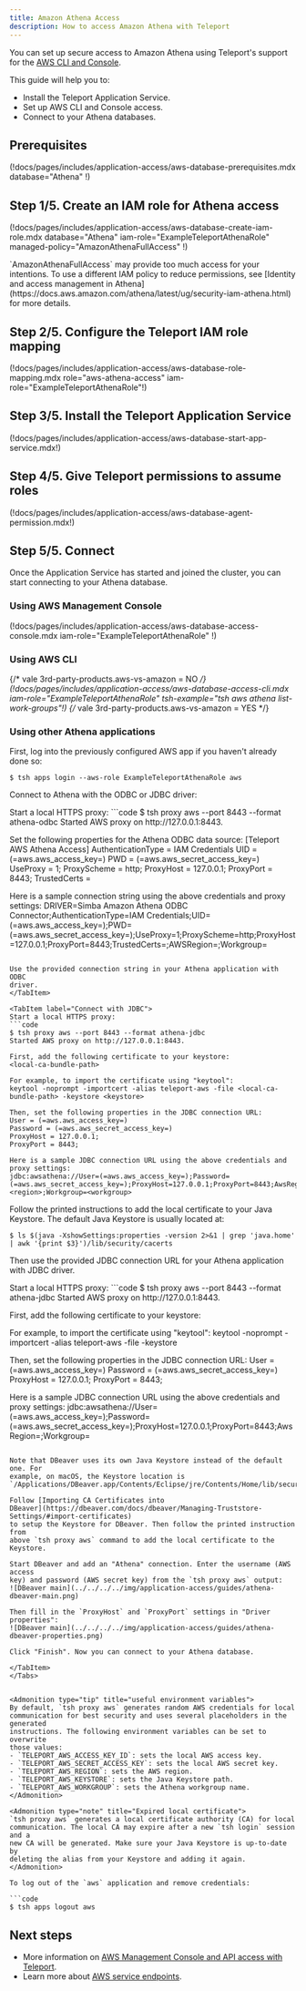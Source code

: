 ```yaml
---
title: Amazon Athena Access
description: How to access Amazon Athena with Teleport
---
```


You can set up secure access to Amazon Athena using Teleport's support for the
[AWS CLI and Console](../cloud-apis/aws-console.mdx).

This guide will help you to:

- Install the Teleport Application Service.
- Set up AWS CLI and Console access.
- Connect to your Athena databases.

## Prerequisites

(!docs/pages/includes/application-access/aws-database-prerequisites.mdx database="Athena" !)

## Step 1/5. Create an IAM role for Athena access

(!docs/pages/includes/application-access/aws-database-create-iam-role.mdx database="Athena" iam-role="ExampleTeleportAthenaRole" managed-policy="AmazonAthenaFullAccess" !)

<Admonition type="note" title="Apply least-privilege permissions">
`AmazonAthenaFullAccess` may provide too much access for your intentions. To
use a different IAM policy to reduce permissions, see [Identity and access
management in
Athena](https://docs.aws.amazon.com/athena/latest/ug/security-iam-athena.html)
for more details.
</Admonition>

## Step 2/5. Configure the Teleport IAM role mapping

(!docs/pages/includes/application-access/aws-database-role-mapping.mdx role="aws-athena-access" iam-role="ExampleTeleportAthenaRole"!)

## Step 3/5. Install the Teleport Application Service

(!docs/pages/includes/application-access/aws-database-start-app-service.mdx!)

## Step 4/5. Give Teleport permissions to assume roles

(!docs/pages/includes/application-access/aws-database-agent-permission.mdx!)

## Step 5/5. Connect

Once the Application Service has started and joined the cluster, you can start
connecting to your Athena database.

### Using AWS Management Console

(!docs/pages/includes/application-access/aws-database-access-console.mdx iam-role="ExampleTeleportAthenaRole" !)

### Using AWS CLI

{/* vale 3rd-party-products.aws-vs-amazon = NO */}
(!docs/pages/includes/application-access/aws-database-access-cli.mdx iam-role="ExampleTeleportAthenaRole" tsh-example="tsh aws athena list-work-groups"!)
{/* vale 3rd-party-products.aws-vs-amazon = YES */}

### Using other Athena applications

First, log into the previously configured AWS app if you haven't already done
so:

```code
$ tsh apps login --aws-role ExampleTeleportAthenaRole aws
```

Connect to Athena with the ODBC or JDBC driver:

<Tabs>
  <TabItem label="Connect with ODBC">
  Start a local HTTPS proxy:
  ```code
  $ tsh proxy aws --port 8443 --format athena-odbc
  Started AWS proxy on http://127.0.0.1:8443.

  Set the following properties for the Athena ODBC data source:
  [Teleport AWS Athena Access]
  AuthenticationType = IAM Credentials
  UID = (=aws.aws_access_key=)
  PWD = (=aws.aws_secret_access_key=)
  UseProxy = 1;
  ProxyScheme = http;
  ProxyHost = 127.0.0.1;
  ProxyPort = 8443;
  TrustedCerts = <local-ca-bundle-path>

  Here is a sample connection string using the above credentials and proxy settings:
  DRIVER=Simba Amazon Athena ODBC Connector;AuthenticationType=IAM Credentials;UID=(=aws.aws_access_key=);PWD=(=aws.aws_secret_access_key=);UseProxy=1;ProxyScheme=http;ProxyHost=127.0.0.1;ProxyPort=8443;TrustedCerts=<local-ca-bundle-path>;AWSRegion=<region>;Workgroup=<workgroup>
  ```

  Use the provided connection string in your Athena application with ODBC
  driver.
  </TabItem>

  <TabItem label="Connect with JDBC">
  Start a local HTTPS proxy:
  ```code
  $ tsh proxy aws --port 8443 --format athena-jdbc
  Started AWS proxy on http://127.0.0.1:8443.

  First, add the following certificate to your keystore:
  <local-ca-bundle-path>

  For example, to import the certificate using "keytool":
  keytool -noprompt -importcert -alias teleport-aws -file <local-ca-bundle-path> -keystore <keystore>

  Then, set the following properties in the JDBC connection URL:
  User = (=aws.aws_access_key=)
  Password = (=aws.aws_secret_access_key=)
  ProxyHost = 127.0.0.1;
  ProxyPort = 8443;

  Here is a sample JDBC connection URL using the above credentials and proxy settings:
  jdbc:awsathena://User=(=aws.aws_access_key=);Password=(=aws.aws_secret_access_key=);ProxyHost=127.0.0.1;ProxyPort=8443;AwsRegion=<region>;Workgroup=<workgroup>
  ```

  Follow the printed instructions to add the local certificate to your Java
  Keystore. The default Java Keystore is usually located at:
  ```
  $ ls $(java -XshowSettings:properties -version 2>&1 | grep 'java.home' | awk '{print $3}')/lib/security/cacerts
  ```

  Then use the provided JDBC connection URL for your Athena application with
  JDBC driver.
  </TabItem>

  <TabItem label="Connect with DBeaver">
  Start a local HTTPS proxy:
  ```code
  $ tsh proxy aws --port 8443 --format athena-jdbc
  Started AWS proxy on http://127.0.0.1:8443.

  First, add the following certificate to your keystore:
  <local-ca-bundle-path>

  For example, to import the certificate using "keytool":
  keytool -noprompt -importcert -alias teleport-aws -file <local-ca-bundle-path> -keystore <keystore>

  Then, set the following properties in the JDBC connection URL:
  User = (=aws.aws_access_key=)
  Password = (=aws.aws_secret_access_key=)
  ProxyHost = 127.0.0.1;
  ProxyPort = 8443;

  Here is a sample JDBC connection URL using the above credentials and proxy settings:
  jdbc:awsathena://User=(=aws.aws_access_key=);Password=(=aws.aws_secret_access_key=);ProxyHost=127.0.0.1;ProxyPort=8443;AwsRegion=<region>;Workgroup=<workgroup>
  ```

  Note that DBeaver uses its own Java Keystore instead of the default one. For
  example, on macOS, the Keystore location is
  `/Applications/DBeaver.app/Contents/Eclipse/jre/Contents/Home/lib/security/cacerts`.

  Follow [Importing CA Certificates into
  DBeaver](https://dbeaver.com/docs/dbeaver/Managing-Truststore-Settings/#import-certificates)
  to setup the Keystore for DBeaver. Then follow the printed instruction from
  above `tsh proxy aws` command to add the local certificate to the Keystore.

  Start DBeaver and add an "Athena" connection. Enter the username (AWS access
  key) and password (AWS secret key) from the `tsh proxy aws` output:
  ![DBeaver main](../../../../img/application-access/guides/athena-dbeaver-main.png)

  Then fill in the `ProxyHost` and `ProxyPort` settings in "Driver properties":
  ![DBeaver main](../../../../img/application-access/guides/athena-dbeaver-properties.png)

  Click "Finish". Now you can connect to your Athena database.

  </TabItem>
</Tabs>


<Admonition type="tip" title="useful environment variables">
By default, `tsh proxy aws` generates random AWS credentials for local
communication for best security and uses several placeholders in the generated
instructions. The following environment variables can be set to overwrite
those values:
- `TELEPORT_AWS_ACCESS_KEY_ID`: sets the local AWS access key.
- `TELEPORT_AWS_SECRET_ACCESS_KEY`: sets the local AWS secret key.
- `TELEPORT_AWS_REGION`: sets the AWS region.
- `TELEPORT_AWS_KEYSTORE`: sets the Java Keystore path.
- `TELEPORT_AWS_WORKGROUP`: sets the Athena workgroup name.
</Admonition>

<Admonition type="note" title="Expired local certificate">
`tsh proxy aws` generates a local certificate authority (CA) for local
communication. The local CA may expire after a new `tsh login` session and a
new CA will be generated. Make sure your Java Keystore is up-to-date by
deleting the alias from your Keystore and adding it again.
</Admonition>

To log out of the `aws` application and remove credentials:

```code
$ tsh apps logout aws
```

## Next steps
- More information on [AWS Management Console and API access with Teleport](../../application-access/cloud-apis/aws-console.mdx).
- Learn more about [AWS service endpoints](https://docs.aws.amazon.com/general/latest/gr/rande.html).
